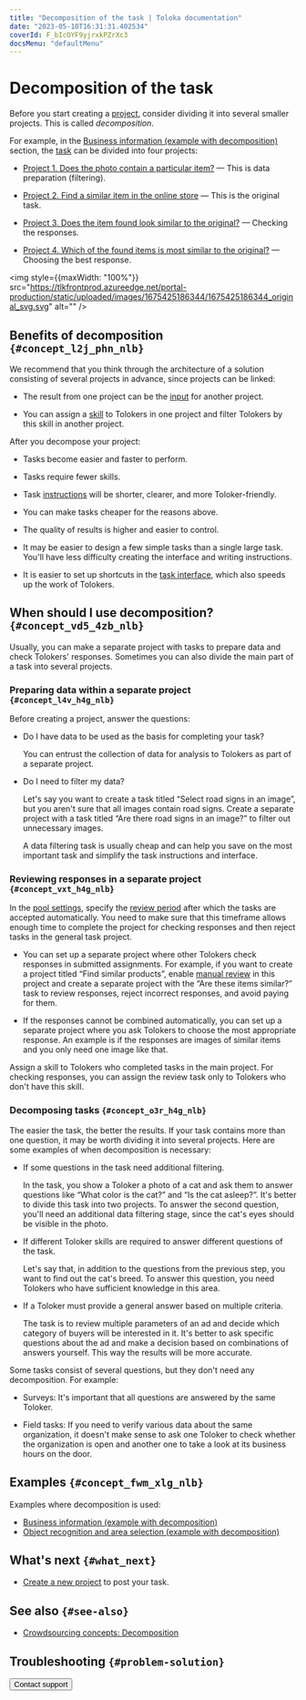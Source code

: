 ```yaml
---
title: "Decomposition of the task | Toloka documentation"
date: "2023-05-10T16:31:31.402534"
coverId: F_bIcOYF9yjrxkPZrXc3
docsMenu: "defaultMenu"
---
```



# Decomposition of the task

Before you start creating a [project](/docs/glossary#project), consider dividing it into several smaller projects. This is called _decomposition_.

For example, in the [Business information (example with decomposition)](/docs/tutorials/data-collection) section, the [task](/docs/glossary#task) can be divided into four projects:

- [Project 1. Does the photo contain a particular item?](/docs/tutorials/contain_item) — This is data preparation (filtering).

- [Project 2. Find a similar item in the online store](/docs/tutorials/find_an_item_in_store) — This is the original task.

- [Project 3. Does the item found look similar to the original?](/docs/tutorials/item_look_similar) — Checking the responses.

- [Project 4. Which of the found items is most similar to the original?](/docs/tutorials/item_more_similar) — Choosing the best response.

<img style={{maxWidth: "100%"}} src="https://tlkfrontprod.azureedge.net/portal-production/static/uploaded/images/1675425186344/1675425186344_original_svg.svg" alt="" />

## Benefits of decomposition `{#concept_l2j_phn_nlb}`
We recommend that you think through the architecture of a solution consisting of several projects in advance, since projects can be linked:

- The result from one project can be the [input](/docs/glossary#input-output-data) for another project.

- You can assign a [skill](/docs/glossary#skill) to Tolokers in one project and filter Tolokers by this skill in another project.

After you decompose your project:

- Tasks become easier and faster to perform.

- Tasks require fewer skills.

- Task [instructions](/docs/glossary#instructions) will be shorter, clearer, and more Toloker-friendly.

- You can make tasks cheaper for the reasons above.

- The quality of results is higher and easier to control.

- It may be easier to design a few simple tasks than a single large task. You'll have less difficulty creating the interface and writing instructions.

- It is easier to set up shortcuts in the [task interface](/docs/glossary#task-interface), which also speeds up the work of Tolokers.

## When should I use decomposition? `{#concept_vd5_4zb_nlb}`

Usually, you can make a separate project with tasks to prepare data and check Tolokers' responses. Sometimes you can also divide the main part of a task into several projects.

### Preparing data within a separate project `{#concept_l4v_h4g_nlb}`

Before creating a project, answer the questions:

- Do I have data to be used as the basis for completing your task?

    You can entrust the collection of data for analysis to Tolokers as part of a separate project.

- Do I need to filter my data?

    Let's say you want to create a task titled “Select road signs in an image”, but you aren't sure that all images contain road signs. Create a separate project with a task titled “Are there road signs in an image?” to filter out unnecessary images.

    A data filtering task is usually cheap and can help you save on the most important task and simplify the task instructions and interface.

### Reviewing responses in a separate project `{#concept_vxt_h4g_nlb}`

<Note mode="restriction" title="Alert">

In the [pool settings](/docs/guide/pool-edit), specify the [review period](/docs/glossary#review-period) after which the tasks are accepted automatically. You need to make sure that this timeframe allows enough time to complete the project for checking responses and then reject tasks in the general task project.

</Note>

- You can set up a separate project where other Tolokers check responses in submitted assignments. For example, if you want to create a project titled “Find similar products”, enable [manual review](/docs/glossary#assignment-review) in this project and create a separate project with the “Are these items similar?” task to review responses, reject incorrect responses, and avoid paying for them.

- If the responses cannot be combined automatically, you can set up a separate project where you ask Tolokers to choose the most appropriate response. An example is if the responses are images of similar items and you only need one image like that.

<Note mode="tip" title="Tip">

Assign a skill to Tolokers who completed tasks in the main project. For checking responses, you can assign the review task only to Tolokers who don't have this skill.

</Note>

### Decomposing tasks `{#concept_o3r_h4g_nlb}`
The easier the task, the better the results. If your task contains more than one question, it may be worth dividing it into several projects. Here are some examples of when decomposition is necessary:

- If some questions in the task need additional filtering.

    <Cut title="Example">

    In the task, you show a Toloker a photo of a cat and ask them to answer questions like “What color is the cat?” and “Is the cat asleep?”. It's better to divide this task into two projects. To answer the second question, you'll need an additional data filtering stage, since the cat's eyes should be visible in the photo.

    </Cut>

- If different Toloker skills are required to answer different questions of the task.

    <Cut title="Example">

    Let's say that, in addition to the questions from the previous step, you want to find out the cat's breed. To answer this question, you need Tolokers who have sufficient knowledge in this area.

    </Cut>

- If a Toloker must provide a general answer based on multiple criteria.

    <Cut title="Example">

    The task is to review multiple parameters of an ad and decide which category of buyers will be interested in it. It's better to ask specific questions about the ad and make a decision based on combinations of answers yourself. This way the results will be more accurate.

    </Cut>

Some tasks consist of several questions, but they don't need any decomposition. For example:

- Surveys: It's important that all questions are answered by the same Toloker.

- Field tasks: If you need to verify various data about the same organization, it doesn't make sense to ask one Toloker to check whether the organization is open and another one to take a look at its business hours on the door.

## Examples `{#concept_fwm_xlg_nlb}`
Examples where decomposition is used:

- [Business information (example with decomposition)](/docs/tutorials/data-collection)
- [Object recognition and area selection (example with decomposition)](/docs/tutorials/image-segmentation-overview)

## What's next `{#what_next}`
- [Create a new project](/docs/guide/project) to post your task.

## See also `{#see-also}`

- [Crowdsourcing concepts: Decomposition](https://toloka.ai/knowledgebase/decomposition/)

## Troubleshooting `{#problem-solution}`

<FaqComplexTask/>

<FaqManyClasses/>

<Button themeColor="light" view="default" size="l" type="link" url="/docs/guide/troubleshooting/support?form-source=guide-solution-architecture">Contact support</Button>